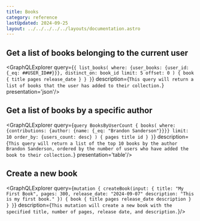 ```yaml
---
title: Books
category: reference
lastUpdated: 2024-09-25
layout: ../../../../../layouts/documentation.astro
---
```




## Get a list of books belonging to the current user

<GraphQLExplorer query={`
{
  list_books(
    where: {user_books: {user_id: {_eq: ##USER_ID##}}},
    distinct_on: book_id
    limit: 5
    offset: 0
  ) {
    book {
      title
      pages
      release_date
    }
  }
}
`} description={`
    This query will return a list of books that the user has added to their collection.
`} presentation='json'/>

## Get a list of books by a specific author

<GraphQLExplorer query={`
query BooksByUserCount {
  books(
    where: {contributions: {author: {name: {_eq: "Brandon Sanderson"}}}}
    limit: 10
    order_by: {users_count: desc}
  ) {
    pages
    title
    id
  }
}
`} description={`
    This query will return a list of the top 10 books by the author Brandon Sanderson, ordered by the number of users who have added the book to their collection.
`} presentation='table'/>


## Create a new book

<GraphQLExplorer query={`
mutation {
  createBook(input: {
    title: "My First Book",
    pages: 300,
    release_date: "2024-09-07"
    description: "This is my first book."
    }) {
    book {
      title
      pages
      release_date
      description
    }
  }
}
`} description={`
    This mutation will create a new book with the specified title, number of pages, release date, and description.
`}/>


